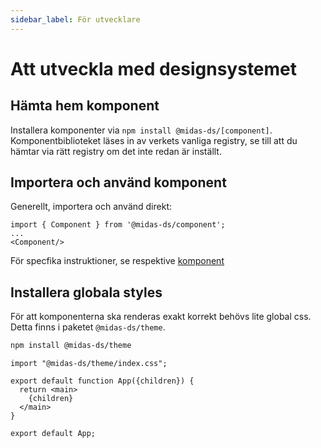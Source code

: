```yaml
---
sidebar_label: För utvecklare
---
```


# Att utveckla med designsystemet

## Hämta hem komponent

Installera komponenter via `npm install @midas-ds/[component]`. Komponentbiblioteket läses in av verkets vanliga registry, se till
att du hämtar via rätt registry om det inte redan är inställt.

## Importera och använd komponent

Generellt, importera och använd direkt:

```tsx
import { Component } from '@midas-ds/component';
...
<Component/>
```

För specfika instruktioner, se respektive [komponent](/components)

## Installera globala styles

För att komponenterna ska renderas exakt korrekt behövs lite global css. Detta finns i paketet `@midas-ds/theme`.

```bash npm2yarn
npm install @midas-ds/theme
```
```tsx {1} title="App.tsx (rootfilen i din app)"
import "@midas-ds/theme/index.css";

export default function App({children}) {
  return <main>
    {children}
  </main>
}

export default App;
```